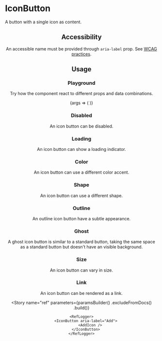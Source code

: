 
<Meta
    title="Buttons/IconButton"
    id="icon-button"
    component={InnerIconButton}
/>

# IconButton

A button with a single icon as content.

<Header
    usage="import { Button } from @orbit-ui/react-components"
    githubPath="/packages/react-components/src/button/src"
/>

## Accessibility

An accessible name must be provided through `aria-label` prop. See [WCAG practices](https://www.w3.org/TR/WCAG20-TECHS/ARIA6.html).

## Usage

### Playground

Try how the component react to different props and data combinations.

<Canvas withSource="none">
    <Story name="playground">
        {args => (
            <InnerIconButton {...args} aria-label="Add">
                <AddIcon />
            </InnerIconButton>
        )}
    </Story>
</Canvas>

<ArgsTable story="playground" />

### Disabled

An icon button can be disabled.

<Canvas>
    <Story name="disabled">
        <IconButton disabled aria-label="Add">
            <AddIcon />
        </IconButton>
    </Story>
</Canvas>

### Loading

An icon button can show a loading indicator.

<Canvas>
    <Story name="loading">
        <IconButton loading aria-label="Add">
            <AddIcon />
        </IconButton>
    </Story>
</Canvas>

### Color

An icon button can use a different color accent.

<Canvas>
    <Story name="color">
        <Inline>
            <IconButton color="primary" aria-label="Add"><AddIcon /></IconButton>
            <IconButton color="secondary" aria-label="Add"><LightbulbIcon /></IconButton>
            <IconButton color="danger" aria-label="Add"><CheckIcon /></IconButton>
        </Inline>
    </Story>
</Canvas>

### Shape

An icon button can use a different shape.

<Canvas>
    <Story name="shape">
        <Inline>
            <IconButton shape="circular" aria-label="Add"><AddIcon /></IconButton>
            <IconButton shape="rounded" aria-label="Add"><LightbulbIcon /></IconButton>
        </Inline>
    </Story>
</Canvas>

### Outline

An outline icon button have a subtle appearance.

<Canvas>
    <Story name="outline">
        <IconButton variant="outline" aria-label="Add">
            <AddIcon />
        </IconButton>
    </Story>
</Canvas>

### Ghost

A ghost icon button is similar to a standard button, taking the same space as a standard button but doesn't have an visible background.

<Canvas>
    <Story name="ghost">
        <IconButton variant="ghost" aria-label="Add">
            <AddIcon />
        </IconButton>
    </Story>
</Canvas>

### Size

An icon button can vary in size.

<Canvas>
    <Story name="size">
        <Inline verticalAlign="end">
            <IconButton size="sm" aria-label="Add"><AddIcon /></IconButton>
            <IconButton aria-label="Add"><AddIcon /></IconButton>
        </Inline>
    </Story>
</Canvas>

### Link

An icon button can be rendered as a link.

<Canvas>
    <Story name="as anchor">
        <IconButton as="a" href="https://sharegate.com" target="_blank" aria-label="Add">
            <AddIcon />
        </IconButton>
    </Story>
</Canvas>

<Story
    name="ref"
    parameters={paramsBuilder()
        .excludeFromDocs()
        .build()}
>
    <RefLogger>
        <IconButton aria-label="Add">
            <AddIcon />
        </IconButton>
    </RefLogger>
</Story>

